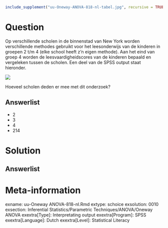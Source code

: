 ```{r, echo = FALSE, results = "hide"}
include_supplement("uu-Oneway-ANOVA-818-nl-tabel.jpg", recursive = TRUE)
```



Question
========
  
Op verschillende scholen in de binnenstad van New York worden verschillende methodes gebruikt voor het leesonderwijs van de kinderen in groepen 2 t/m 4 (elke school heeft z’n eigen methode). Aan het eind van groep 4 worden de leesvaardigheidscores van de kinderen bepaald en vergeleken tussen de scholen. Een deel van de SPSS output staat hieronder. 

![](uu-Oneway-ANOVA-818-nl-tabel.jpg)

Hoeveel scholen deden er mee met dit onderzoek?
  
Answerlist
----------
* 2
* 3
* 4
* 214

Solution
========
  


Answerlist
----------



Meta-information
================
exname: uu-Oneway ANOVA-818-nl.Rmd
extype: schoice
exsolution: 0010
exsection: Inferential Statistics/Parametric Techniques/ANOVA/Oneway ANOVA
exextra[Type]: Interpretating output
exextra[Program]: SPSS
exextra[Language]: Dutch
exextra[Level]: Statistical Literacy
